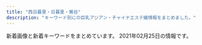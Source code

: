 ```yaml
---
title: "西日暮里・日暮里・鶯谷"
description: "キーワード別にの巨乳アジアン・チャイナエステ嬢情報をまとめました。"
---
```


新着画像と新着キーワードをまとめています。
2021年02月25日の情報です。

<DmmAffiliateIns />
<KeywordTable
  shops={
    [
    {
        "keywords": {},
        "name": "\u9e97\u4eba",
        "station": "JR\u65e5\u66ae\u91cc\u99c5\u6771\u53e3",
        "url": "http://reijin.xyz.mn/",
        "img_links": []
    },
    {
        "station": "JR\u65e5\u66ae\u91cc\u99c5\u6771\u53e3",
        "name": "\u30d1\u30b8\u30e3\u30de",
        "keywords": {
            "86": 9,
            "D": 9
        },
        "img_links": [
            "http://massage-aroma.pink/images/cg08.jpg",
            "http://massage-aroma.pink/images/nav-006.png",
            "http://massage-aroma.pink/images/nav-001.png",
            "http://massage-aroma.pink/images/nav-002.png",
            "http://massage-aroma.pink/images/cg06.jpg",
            "http://massage-aroma.pink/images/tel.png",
            "http://massage-aroma.pink/images/nav-005.png",
            "http://massage-aroma.pink/images/cg01.jpg",
            "http://massage-aroma.pink/images/cg05.jpg",
            "http://massage-aroma.pink/images/cg04.jpg",
            "http://massage-aroma.pink/images/cg061.jpg",
            "http://massage-aroma.pink/images/nav-003.png",
            "http://massage-aroma.pink/images/cg09.jpg",
            "http://massage-aroma.pink/images/cg03.jpg",
            "http://massage-aroma.pink/images/nav-004.png",
            "http://massage-aroma.pink/images/top001.png",
            "http://massage-aroma.pink/images/cg011.jpg",
            "http://massage-aroma.pink/images/cg07.jpg",
            "http://massage-aroma.pink/images/cg02.jpg",
            "http://massage-aroma.pink/images/no.png"
        ],
        "url": "http://massage-aroma.pink/"
    },
    {
        "station": "JR\u9daf\u8c37\u99c5\u5317\u53e3",
        "url": "http://www.ai-lian.work/",
        "name": "\u5fc3\u7f8e",
        "keywords": {},
        "img_links": [
            "http://www.ai-lian.work/images/sys1.jpg",
            "http://www.ai-lian.work/img/saya1.jpg",
            "http://www.ai-lian.work/images/int2.jpg",
            "http://www.ai-lian.work/images/mobile.jpg",
            "http://www.ai-lian.work/img/aya1.jpg",
            "http://www.ai-lian.work/img/yui1.jpg",
            "http://www.ai-lian.work/images/2.jpg",
            "http://www.ai-lian.work/images/news.jpg",
            "http://www.ai-lian.work/images/staff_t.jpg",
            "http://www.ai-lian.work/images/rec1.jpg",
            "http://www.ai-lian.work/images/int1.jpg",
            "http://www.ai-lian.work/images/1.jpg",
            "http://www.ai-lian.work/images/ta.jpg",
            "http://www.ai-lian.work/images/interior_t.jpg",
            "http://www.ai-lian.work/images/tel.jpg",
            "http://www.ai-lian.work/images/line.png",
            "http://www.ai-lian.work/images/3.jpg",
            "http://www.ai-lian.work/images/head.jpg"
        ]
    },
    {
        "keywords": {
            "87": 12,
            "86": 12,
            "D": 12,
            "E": 12,
            "83": 36,
            "C": 36
        },
        "station": "JR\u897f\u65e5\u66ae\u91cc\u99c5",
        "url": "http://flowerscent.este.work/",
        "img_links": [
            "http://flowerscent.este.work/2/uploadimg/1599833697.jpg",
            "http://flowerscent.este.work/head_2_4691_1553674270815382.png",
            "http://flowerscent.este.work/head_1_4691_1553674270167089.png",
            "http://flowerscent.este.work/2/uploadimg/1600260826.jpg",
            "http://flowerscent.este.work/head_3_4691_1556258938113847.png"
        ],
        "name": "\u3075\u308f\u3075\u308f"
    },
    {
        "name": "\u548c\u5408 \u308f\u3054\u3046",
        "keywords": {
            "86": 11,
            "E": 1,
            "D": 10
        },
        "img_links": [
            "http://esthe-aroma.red/images/cg05.jpg",
            "http://esthe-aroma.red/images/cg09.jpg",
            "http://esthe-aroma.red/images/top.png",
            "http://esthe-aroma.red/images/cg04.jpg",
            "http://esthe-aroma.red/images/r1.jpg",
            "http://esthe-aroma.red/images/cg00.jpg",
            "http://esthe-aroma.red/images/cg06.jpg",
            "http://esthe-aroma.red/images/imm.jpg",
            "http://esthe-aroma.red/images/cg10.jpg",
            "http://esthe-aroma.red/images/sruru.jpg",
            "http://esthe-aroma.red/images/staff_s.png",
            "http://esthe-aroma.red/images/r2.jpg",
            "http://esthe-aroma.red/link/menlog.jpg",
            "http://esthe-aroma.red/images/cg01.jpg",
            "http://esthe-aroma.red/images/cg03.jpg",
            "http://esthe-aroma.red/images/precau.png",
            "http://esthe-aroma.red/images/kan.jpg",
            "http://esthe-aroma.red/images/r4.jpg",
            "http://esthe-aroma.red/images/cg08.jpg",
            "http://esthe-aroma.red/images/news.png",
            "http://esthe-aroma.red/images/cg02.jpg",
            "http://esthe-aroma.red/images/rec.png",
            "http://esthe-aroma.red/images/cg07.jpg",
            "http://esthe-aroma.red/images/cg11.jpg",
            "http://esthe-aroma.red/images/r3.jpg",
            "http://esthe-aroma.red/images/evetop.png"
        ],
        "url": "http://esthe-aroma.red/",
        "station": "JR\u65e5\u66ae\u91cc\u99c5\u6771\u53e3"
    },
    {
        "url": "http://www.en-nippori.net/",
        "keywords": {
            "C": 6
        },
        "img_links": [
            "http://www.en-nippori.net/image/mainparts/images/navi01_07.jpg",
            "http://www.en-nippori.net/image/mainparts/main.jpg",
            "http://www.en-nippori.net/image/therapist/02.jpg",
            "http://www.en-nippori.net/image/mainparts/images/navi01_03.jpg",
            "http://www.en-nippori.net/image/therapist/06.jpg",
            "http://www.en-nippori.net/image/mainparts/images/navi01_02.jpg",
            "http://www.en-nippori.net/image/therapist/03.jpg",
            "http://www.en-nippori.net/image/index/top.jpg",
            "http://www.en-nippori.net/image/therapist/04.jpg",
            "http://www.en-nippori.net/image/therapist/01.jpg",
            "http://www.en-nippori.net/image/mainparts/images/navi01_05.jpg",
            "http://www.en-nippori.net/image/mainparts/images/navi01_04.jpg",
            "http://www.en-nippori.net/image/mainparts/images/navi01_06.jpg"
        ],
        "station": "JR\u65e5\u66ae\u91cc\u99c5\u6771\u53e3",
        "name": "\u7e01"
    },
    {
        "url": "http://es-minami.com/",
        "img_links": [
            "http://www.es-minami.com/gals/riri1.jpg",
            "http://es-minami.com/images/riri1.jpg",
            "http://www.es-minami.com/gals/mika1.jpg",
            "http://www.es-minami.com/gals/yuki1.jpg",
            "http://es-minami.com/img/riri1.jpg",
            "http://www.es-minami.com/gals/mika2.jpg",
            "http://www.es-minami.com/images/staff-bar.png",
            "http://www.es-minami.com/images/nana1.jpg",
            "http://www.es-minami.com/images/sayuri2.jpg",
            "http://www.es-minami.com/img/mika1.jpg",
            "http://www.es-minami.com/gals/sakura1.jpg",
            "http://es-minami.com/images/staff-bar.png",
            "http://www.es-minami.com/images/mika1.jpg",
            "http://es-minami.com/img/sayuri2.jpg",
            "http://es-minami.com/gals/sayuri1.jpg",
            "http://www.es-minami.com/images/mobole.png",
            "http://es-minami.com/gals/rika1.jpg",
            "http://es-minami.com/images/news.png",
            "http://es-minami.com/images/sayuri1.jpg",
            "http://es-minami.com/img/yuki1.jpg",
            "http://www.es-minami.com/images/riri1.jpg",
            "http://www.es-minami.com/images/yuki1.jpg",
            "http://www.es-minami.com/img/nana1.jpg",
            "http://www.es-minami.com/img/sayuri2.jpg",
            "http://es-minami.com/gals/nana1.jpg",
            "http://www.es-minami.com/images/rika1.jpg",
            "http://es-minami.com/img/mika1.jpg",
            "http://www.es-minami.com/gals/nana1.jpg",
            "http://www.es-minami.com/gals/sayuri1.jpg",
            "http://es-minami.com/images/nana1.jpg",
            "http://es-minami.com/images/sayuri2.jpg",
            "http://www.es-minami.com/images/news.png",
            "http://es-minami.com/gals/sakura1.jpg",
            "http://es-minami.com/images/pick_staff6.jpg",
            "http://es-minami.com/img/sayuri1.jpg",
            "http://es-minami.com/gals/mika1.jpg",
            "http://www.es-minami.com/img/riri1.jpg",
            "http://es-minami.com/images/mika1.jpg",
            "http://www.es-minami.com/img/yuki1.jpg",
            "http://es-minami.com/gals/mika2.jpg",
            "http://es-minami.com/images/mika2.jpg",
            "http://www.es-minami.com/gals/rika1.jpg",
            "http://es-minami.com/gals/sayuri2.jpg",
            "http://es-minami.com/images/yuki1.jpg",
            "http://www.es-minami.com/img/sayuri1.jpg",
            "http://es-minami.com/img/mika2.jpg",
            "http://www.es-minami.com/images/sayuri1.jpg",
            "http://es-minami.com/images/rika1.jpg",
            "http://www.es-minami.com/img/mika2.jpg",
            "http://www.es-minami.com/images/pick_staff6.jpg",
            "http://www.es-minami.com/gals/sayuri2.jpg",
            "http://es-minami.com/gals/riri1.jpg",
            "http://es-minami.com/images/mobole.png",
            "http://es-minami.com/img/nana1.jpg",
            "http://www.es-minami.com/images/mika2.jpg",
            "http://es-minami.com/gals/yuki1.jpg"
        ],
        "keywords": {},
        "name": "\u307f\u306a\u307f",
        "station": "JR\u65e5\u66ae\u91cc\u99c5\u6771\u53e3"
    },
    {
        "keywords": {
            "C": 19,
            "F": 4,
            "E": 7,
            "D": 45,
            "85": 15,
            "94": 3,
            "86": 18
        },
        "url": "http://www.mac-riraku106.xyz/",
        "img_links": [
            "http://www.mac-riraku106.xyz/uploads/190723/10-1.jpg",
            "http://www.mac-riraku106.xyz/uploads/200501/1-200501125159161.jpg",
            "http://www.mac-riraku106.xyz/uploads/190906/1-1ZZ6125225A4.jpg",
            "http://www.mac-riraku106.xyz/uploads/190723/25-1.jpg",
            "http://www.mac-riraku106.xyz/uploads/200608/1-20060Q02506204.jpg",
            "http://www.mac-riraku106.xyz/uploads/190723/1-2.jpg",
            "http://www.mac-riraku106.xyz/uploads/190723/33-1.jpg",
            "http://www.mac-riraku106.xyz/uploads/191209/1-1912091229204E.jpg",
            "http://www.mac-riraku106.xyz/uploads/200310/1-200310130925920.jpg",
            "http://www.mac-riraku106.xyz/uploads/200801/1-200P1110A4M2.jpg",
            "http://www.mac-riraku106.xyz/uploads/190723/23-2.jpg",
            "http://www.mac-riraku106.xyz/uploads/190926/1-1Z926131R6102.jpg",
            "http://www.mac-riraku106.xyz/uploads/190723/23-1.jpg",
            "http://www.mac-riraku106.xyz/uploads/200501/1-200501125150516.jpg",
            "http://www.mac-riraku106.xyz/static/picture/top-img09.png",
            "http://www.mac-riraku106.xyz/uploads/200317/1-20031G44220J0.jpg",
            "http://www.mac-riraku106.xyz/uploads/200501/1-200501145002a7.jpg",
            "http://www.mac-riraku106.xyz/uploads/191106/1-191106092J62Y.jpg",
            "http://www.mac-riraku106.xyz/uploads/190723/21-1.jpg",
            "http://www.mac-riraku106.xyz/uploads/190906/1-1ZZ612503C39.jpg",
            "http://www.mac-riraku106.xyz/static/picture/michi01.png",
            "http://www.mac-riraku106.xyz/uploads/191106/1-191106092S0357.jpg",
            "http://www.mac-riraku106.xyz/uploads/190723/30-1.jpg",
            "http://www.mac-riraku106.xyz/uploads/191106/1-191106092T0531.jpg",
            "http://www.mac-riraku106.xyz/uploads/190926/1-1Z926131T2408.jpg",
            "http://www.mac-riraku106.xyz/uploads/190723/10-2.jpg",
            "http://www.mac-riraku106.xyz/uploads/190723/23-3.jpg",
            "http://www.mac-riraku106.xyz/uploads/200310/1-20031013091I08.jpg",
            "http://www.mac-riraku106.xyz/uploads/200818/1-200QQ5535E92.jpg",
            "http://www.mac-riraku106.xyz/static/picture/top-img01.png",
            "http://www.mac-riraku106.xyz/static/picture/tel.png",
            "http://www.mac-riraku106.xyz/uploads/200501/1-200501144951148.jpg",
            "http://www.mac-riraku106.xyz/uploads/191008/1-19100Q5451M20.jpg",
            "http://www.mac-riraku106.xyz/uploads/200801/1-200P1110412514.jpg",
            "http://www.mac-riraku106.xyz/uploads/200325/1-2003251H312V4.jpg",
            "http://www.mac-riraku106.xyz/uploads/200501/1-200501145011C2.jpg",
            "http://www.mac-riraku106.xyz/static/picture/top-img03.png",
            "http://www.mac-riraku106.xyz/uploads/190723/1-1.jpg",
            "http://www.mac-riraku106.xyz/static/picture/top-img02.png",
            "http://www.mac-riraku106.xyz/uploads/200310/1-200310130Z0421.jpg",
            "http://www.mac-riraku106.xyz/uploads/200801/1-200P1110631926.jpg",
            "http://www.mac-riraku106.xyz/static/picture/michi02.png",
            "http://www.mac-riraku106.xyz/uploads/190826/1-1ZR6144611E0.jpg",
            "http://www.mac-riraku106.xyz/static/picture/2.jpg",
            "http://www.mac-riraku106.xyz/uploads/200608/1-20060Q0251EY.jpg",
            "http://www.mac-riraku106.xyz/uploads/190723/34-1.jpg",
            "http://www.mac-riraku106.xyz/uploads/191219/1-191219124141563.jpg",
            "http://www.mac-riraku106.xyz/uploads/191008/1-19100Q5453V63.jpg",
            "http://www.mac-riraku106.xyz/uploads/200501/1-200501125251121.jpg",
            "http://www.mac-riraku106.xyz/uploads/191219/1-19121912423J29.jpg",
            "http://www.mac-riraku106.xyz/uploads/191209/1-191209122ZY50.jpg",
            "http://www.mac-riraku106.xyz/uploads/191128/1-19112Q31009521.jpg",
            "http://www.mac-riraku106.xyz/uploads/191128/1-19112Q3111UF.jpg",
            "http://www.mac-riraku106.xyz/uploads/200818/1-200QQ554231G.jpg",
            "http://www.mac-riraku106.xyz/uploads/200501/1-200501125300127.jpg",
            "http://www.mac-riraku106.xyz/static/picture/1.jpg",
            "http://www.mac-riraku106.xyz/uploads/200818/1-200QQ55415J4.jpg",
            "http://www.mac-riraku106.xyz/static/picture/call.png",
            "http://www.mac-riraku106.xyz/uploads/200325/1-2003251H340B9.jpg",
            "http://www.mac-riraku106.xyz/uploads/191128/1-19112Q3102OP.jpg",
            "http://www.mac-riraku106.xyz/uploads/200317/1-20031G44235R7.jpg",
            "http://www.mac-riraku106.xyz/uploads/190826/1-1ZR614462Qa.jpg",
            "http://www.mac-riraku106.xyz/uploads/191209/1-191209123459153.jpg",
            "http://www.mac-riraku106.xyz/uploads/200317/1-20031G4420c38.jpg"
        ],
        "name": "\u306f\u305f\u3061",
        "station": "JR\u65e5\u66ae\u91cc\u99c5\u5357\u53e3"
    },
    {
        "keywords": {
            "C": 21
        },
        "station": "JR\u9daf\u8c37\u99c5\u5317\u53e3",
        "name": "\u5065\u7f8e\u5802",
        "img_links": [
            "http://es-rlx.com/staff/rumi/01.jpg",
            "http://es-rlx.com/img/access/road04.jpg",
            "http://es-rlx.com/staff/minami/01.jpg",
            "http://es-rlx.com/staff/anna/01mb.jpg",
            "http://es-rlx.com/pic/top3.jpg",
            "http://es-rlx.com/img/ttl_rec.png",
            "http://es-rlx.com/img/access/road03.jpg",
            "http://es-rlx.com/img/access/roaddm.png",
            "http://es-rlx.com/staff/mai/01.jpg",
            "http://es-rlx.com/staff/sakura/01mb.jpg",
            "http://es-rlx.com/pic/head.png",
            "http://es-rlx.com/img/access/kanban.png",
            "http://es-rlx.com/i/files/homeimg.jpg",
            "http://es-rlx.com/img/youtube.jpg",
            "http://es-rlx.com/img/access/road01.jpg",
            "http://es-rlx.com/img/ft_tel.png",
            "http://es-rlx.com/staff/mai/01mb.jpg",
            "http://es-rlx.com/img/ttl_tnew.png",
            "http://es-rlx.com/staff/yuki/01.jpg",
            "http://es-rlx.com/pic/top2.jpg",
            "http://es-rlx.com/staff/minami/01mb.jpg",
            "http://es-rlx.com/staff/rumi/01mb.jpg",
            "http://es-rlx.com/staff/sakura/01.jpg",
            "http://es-rlx.com/staff/anna/01.jpg",
            "http://es-rlx.com/img/access/road02.jpg",
            "http://es-rlx.com/staff/yuki/01mb.jpg",
            "http://es-rlx.com/img/ttl_staff.png",
            "http://es-rlx.com/pic/top1.jpg",
            "http://es-rlx.com/img/ttl_mobile.png"
        ],
        "url": "http://es-rlx.com/"
    },
    {
        "name": "\u3082\u307f\u306e\u6728",
        "station": "\u753a\u5c4b\u99c51\u756a\u51fa\u53e3",
        "keywords": {
            "\u4e73": 2,
            "86": 4,
            "C": 14,
            "D": 20,
            "87": 8,
            "85": 12,
            "E": 4
        },
        "url": "https://mominoki.tyo.ac/",
        "img_links": [
            "https://mominoki.tyo.ac/images/room4.jpg",
            "https://mominoki.tyo.ac/photos/sites/41/2020/11/2020111401222038.jpg",
            "https://mominoki.tyo.ac/images/themes/pink/no1.png",
            "https://mominoki.tyo.ac/images/themes/pink/s_newface.png",
            "https://mominoki.tyo.ac/images/themes/pink/s_news.png",
            "https://mominoki.tyo.ac/photos/sites/41/2020/09/2020092801595154.jpg",
            "https://mominoki.tyo.ac/images/room1.jpg",
            "https://mominoki.tyo.ac/images/themes/pink/mobile.jpg",
            "https://mominoki.tyo.ac/photos/sites/41/2020/09/2020092804344656.jpg",
            "https://mominoki.tyo.ac/images/themes/pink/r3.jpg",
            "https://mominoki.tyo.ac/images/themes/pink/s_staff.png",
            "https://mominoki.tyo.ac/images/themes/pink/s_pickup.png",
            "https://mominoki.tyo.ac/images/themes/pink/no2.png",
            "https://mominoki.tyo.ac/photos/sites/41/2020/09/2020092804344750.jpg",
            "https://mominoki.tyo.ac/photos/sites/41/2020/09/2020092810535583.jpg",
            "https://mominoki.tyo.ac/images/themes/pink/line.png",
            "https://mominoki.tyo.ac/images/themes/pink/s_link.png",
            "https://mominoki.tyo.ac/images/room3.jpg",
            "https://mominoki.tyo.ac/photos/sites/41/2020/09/2020092804344859.jpg",
            "https://mominoki.tyo.ac/images/room2.jpg",
            "https://mominoki.tyo.ac/images/themes/pink/s_ranking.png"
        ]
    },
    {
        "url": "http://chou.ies.bz/",
        "keywords": {
            "E": 1,
            "C": 1,
            "86": 7,
            "87": 1,
            "85": 1,
            "D": 9,
            "84": 2
        },
        "station": "JR\u897f\u65e5\u66ae\u91cc\u99c5",
        "name": "\u706f\u308a\u5c4b",
        "img_links": [
            "http://chou.ies.bz/photos/sites/85/2020/12/2020120204265615.jpg",
            "http://chou.ies.bz/images/n1.jpg",
            "http://chou.ies.bz/photos/sites/85/2019/07/2019070106320474.jpg",
            "http://chou.ies.bz/photos/sites/85/2019/07/2019070509385227.jpg",
            "http://chou.ies.bz/photos/sites/85/2019/07/2019070106333414.jpg",
            "http://chou.ies.bz/photos/sites/85/2020/12/2020121802483415.jpg",
            "http://chou.ies.bz/photos/sites/85/2019/06/2019062803491517.jpg",
            "http://chou.ies.bz/images/s_news.png",
            "http://chou.ies.bz/photos/sites/85/2020/10/2020100610370157.jpg",
            "http://chou.ies.bz/images/s_staff.jpg",
            "http://chou.ies.bz/images/s_link.png",
            "http://chou.ies.bz/images/s_pick.png",
            "http://chou.ies.bz/photos/sites/85/2019/07/2019070106330942.jpg",
            "http://chou.ies.bz/images/s1.png",
            "http://chou.ies.bz/photos/sites/85/2020/12/2020120204150858.jpg",
            "http://chou.ies.bz/photos/sites/85/2019/12/2019120602315853.jpg",
            "http://chou.ies.bz/images/mobile.png",
            "http://chou.ies.bz/images/s3.png",
            "http://chou.ies.bz/images/top.png",
            "http://chou.ies.bz/photos/sites/85/2020/10/2020100610383828.jpg",
            "http://chou.ies.bz/images/n3.png",
            "http://chou.ies.bz/photos/sites/85/2019/07/2019070106340260.jpg"
        ]
    },
    {
        "station": "JR\u9daf\u8c37\u99c5\u5317\u53e3",
        "name": "\u685c\u306e\u5bb6",
        "img_links": [
            "http://www.es-ms.work/img/rina1.jpg",
            "http://www.es-ms.work/images/ac1.jpg",
            "http://www.es-ms.work/images/head.jpg",
            "http://www.es-ms.work/img/sayuri1.jpg",
            "http://www.es-ms.work/images/staff_t.jpg",
            "http://www.es-ms.work/images/sys.jpg",
            "http://www.es-ms.work/images/int2.jpg",
            "http://www.es-ms.work/images/1.jpg",
            "http://www.es-ms.work/images/int1.jpg",
            "http://www.es-ms.work/images/rec2.jpg",
            "http://www.es-ms.work/images/news.jpg",
            "http://www.es-ms.work/images/interior_t.jpg",
            "http://www.es-ms.work/staff/kaya.jpg",
            "http://www.es-ms.work/images/tg.jpg",
            "http://www.es-ms.work/images/rec1.jpg",
            "http://www.es-ms.work/images/s1.png",
            "http://www.es-ms.work/images/2.jpg",
            "http://www.es-ms.work/img/kaya1.jpg",
            "http://www.es-ms.work/staff/sayuri.jpg",
            "http://www.es-ms.work/images/3.jpg",
            "http://www.es-ms.work/staff/rina.jpg"
        ],
        "url": "http://www.es-ms.work/",
        "keywords": {}
    },
    {
        "station": "JR\u9daf\u8c37\u99c5\u5317\u53e3",
        "name": "\u30e9\u30d4\u30b9",
        "img_links": [
            "http://lapis.tyo.cm/photos/sites/75/2021/01/2021010407562697.jpg",
            "http://lapis.tyo.cm/images/pick_bj3.jpg",
            "http://lapis.tyo.cm/images/s_link.jpg",
            "http://lapis.tyo.cm/images/s_face.jpg",
            "http://lapis.tyo.cm/photos/sites/75/2021/01/2021010407562324.jpg",
            "http://lapis.tyo.cm/images/nbj1.jpg",
            "http://lapis.tyo.cm/images/mobile.jpg",
            "http://lapis.tyo.cm/images/s_staff.jpg",
            "http://lapis.tyo.cm/images/top.png",
            "http://lapis.tyo.cm/images/new.jpg",
            "http://lapis.tyo.cm/images/pick_bj1.jpg",
            "http://lapis.tyo.cm/photos/sites/75/2021/01/2021010407562290.jpg",
            "http://lapis.tyo.cm/images/s_pick.jpg",
            "http://lapis.tyo.cm/images/nbj3.jpg",
            "http://lapis.tyo.cm/photos/sites/75/2021/01/2021010407562482.jpg",
            "http://lapis.tyo.cm/images/s_blog.jpg"
        ],
        "url": "http://lapis.tyo.cm/",
        "keywords": {
            "D": 16,
            "83": 4,
            "87": 4,
            "86": 8
        }
    },
    {
        "station": "JR\u65e5\u66ae\u91cc\u99c5\u5357\u53e3",
        "url": "http://momo.tyo.cm/",
        "img_links": [
            "http://momo.tyo.cm/photos/sites/53/2021/02/2021021607405578.jpg",
            "http://momo.tyo.cm/images/tit04.png",
            "http://momo.tyo.cm/images/border02.png",
            "http://momo.tyo.cm/images/border01.png",
            "http://momo.tyo.cm/images/tit_com02.png",
            "http://momo.tyo.cm/images/tit05.png",
            "http://momo.tyo.cm/images/tit_com01.png",
            "http://momo.tyo.cm/images/tit_link01.png",
            "http://momo.tyo.cm/images/nav_link04.png",
            "http://momo.tyo.cm/images/nav_link03.png",
            "http://momo.tyo.cm/images/tit01.png",
            "http://momo.tyo.cm/images/top_slider02.jpg",
            "http://momo.tyo.cm/photos/sites/53/2021/02/2021021607405730.jpg",
            "http://momo.tyo.cm/images/tit_com05.png",
            "http://momo.tyo.cm/images/tit_com03.png",
            "http://momo.tyo.cm/images/news.png",
            "http://momo.tyo.cm/images/nav_link01.png",
            "http://momo.tyo.cm/images/tit_com.png",
            "http://momo.tyo.cm/images/top_slider01.jpg",
            "http://momo.tyo.cm/photos/sites/53/2021/02/2021021607405658.jpg",
            "http://momo.tyo.cm/photos/sites/53/2021/02/2021021607405882.jpg",
            "http://momo.tyo.cm/images/tit_com04.png",
            "http://momo.tyo.cm/images/tit_staff.png",
            "http://momo.tyo.cm/images/nav_link05.png",
            "http://momo.tyo.cm/images/tit02.png",
            "http://momo.tyo.cm/images/tit03.png",
            "http://momo.tyo.cm/images/nav_link02.png",
            "http://momo.tyo.cm/images/pagetop.png",
            "http://momo.tyo.cm/images/nav_link06.png",
            "http://momo.tyo.cm/images/bg_pick.png"
        ],
        "keywords": {
            "D": 20,
            "85": 5,
            "86": 15
        },
        "name": "\u6843"
    },
    {
        "station": "\u65e5\u66ae\u91cc\u99c5\u6771\u53e3",
        "keywords": {},
        "img_links": [
            "http://www.relax-mirai.info/images/risa1.jpg",
            "http://www.relax-mirai.info/images/sayuri1.jpg",
            "http://www.relax-mirai.info/images/momo1.jpg",
            "http://www.relax-mirai.info/gals/risa1.jpg",
            "http://www.relax-mirai.info/i/images/sayuri1.jpg",
            "http://www.relax-mirai.info/images/m04.jpg",
            "http://www.relax-mirai.info/images/qr.jpg",
            "http://www.relax-mirai.info/images/m02.jpg",
            "http://www.relax-mirai.info/i/images/momo1.jpg",
            "http://www.relax-mirai.info/images/info02.jpg",
            "http://www.relax-mirai.info/images/m03.jpg",
            "http://www.relax-mirai.info/gals/aki1.jpg",
            "http://www.relax-mirai.info/images/info01.jpg",
            "http://www.relax-mirai.info/i/120/sayuri1.jpg",
            "http://www.relax-mirai.info/gals/kaka1.jpg",
            "http://www.relax-mirai.info/gals/emi1.jpg"
        ],
        "name": "\u672a\u6765",
        "url": "http://www.relax-mirai.info/"
    },
    {
        "station": "JR\u897f\u65e5\u66ae\u91cc\u99c5",
        "img_links": [
            "http://onkyoukou.tyo.cm/images/n1.jpg",
            "http://onkyoukou.tyo.cm/images/s_link.jpg",
            "http://onkyoukou.tyo.cm/images/s_staff1.jpg",
            "http://onkyoukou.tyo.cm/images/nbj3.jpg",
            "http://onkyoukou.tyo.cm/images/s_pick.jpg",
            "http://onkyoukou.tyo.cm/images/mobile.jpg",
            "http://onkyoukou.tyo.cm/images/s_face.jpg",
            "http://onkyoukou.tyo.cm/images/acc2.jpg",
            "http://onkyoukou.tyo.cm/images/s_news.jpg",
            "http://onkyoukou.tyo.cm/photos/sites/88/2017/03/staff2.jpg",
            "http://onkyoukou.tyo.cm/images/n3.jpg",
            "http://onkyoukou.tyo.cm/images/face_bj.jpg",
            "http://onkyoukou.tyo.cm/images/acc1.jpg",
            "http://onkyoukou.tyo.cm/photos/sites/88/2020/03/2020030111163079.jpg",
            "http://onkyoukou.tyo.cm/images/top.png",
            "http://onkyoukou.tyo.cm/images/nbj1.jpg",
            "http://onkyoukou.tyo.cm/images/face_bj3.jpg",
            "http://onkyoukou.tyo.cm/images/acc3.jpg",
            "http://onkyoukou.tyo.cm/photos/sites/88/2017/03/staff4.jpg",
            "http://onkyoukou.tyo.cm/images/s_staff.jpg",
            "http://onkyoukou.tyo.cm/photos/sites/88/2017/03/staff1.jpg",
            "http://onkyoukou.tyo.cm/images/s_mobile.jpg",
            "http://onkyoukou.tyo.cm/images/line.jpg"
        ],
        "name": "\u6e29\u99a8\u6e2f-\u304a\u3093\u304d\u3087\u3046\u3053\u3046-",
        "url": "http://onkyoukou.tyo.cm/",
        "keywords": {
            "C": 13,
            "87": 3,
            "88": 6,
            "86": 3
        }
    },
    {
        "img_links": [
            "https://www.sofia-est.com/img/material/page5_subt1.png",
            "https://www.sofia-est.com/img/material/noimg_b.jpg",
            "https://www.sofia-est.com/img/material/sd_rt_btn.png",
            "https://www.sofia-est.com/img/material/gm6_rollout.png",
            "https://www.sofia-est.com/img/material/doublecourse_rev1.png",
            "https://www.sofia-est.com/img/girl/thumb/s97_2.jpg",
            "https://www.sofia-est.com/img/material/course_tanta1.png",
            "https://www.sofia-est.com/img/girl/thumb/s85_3.jpg",
            "https://www.sofia-est.com/img/material/gm4_rollout.png",
            "https://www.sofia-est.com/img/girl/thumb/s97_1.jpg",
            "https://www.sofia-est.com/img/material/movie20141210.jpg",
            "https://www.sofia-est.com/img/girl/thumb/s99_2.jpg",
            "https://www.sofia-est.com/img/girl/thumb/s84_1.jpg",
            "https://www.sofia-est.com/img/girl/thumb/s57_1.jpg",
            "https://www.sofia-est.com/img/girl/main/s85_1.jpg",
            "https://www.sofia-est.com/img/girl/thumb/s55_1.jpg",
            "https://www.sofia-est.com/img/material/photo2.jpg",
            "https://www.sofia-est.com/img/material/photo1.jpg",
            "https://www.sofia-est.com/img/banner/koko_120x60.png",
            "https://www.sofia-est.com/img/material/gm1_rollout.png",
            "https://www.sofia-est.com/img/material/top_camp.png",
            "https://www.sofia-est.com/img/material/page6_subt3.png",
            "https://www.sofia-est.com/img/girl/main/s89_1.jpg",
            "https://www.sofia-est.com/img/top/topslide20141210.jpg",
            "https://www.sofia-est.com/img/girl/list/s84_list.jpg",
            "https://www.sofia-est.com/img/girl/thumb/s55_2.jpg",
            "https://www.sofia-est.com/img/material/mob_m5.jpg",
            "https://www.sofia-est.com/img/girl/list/s57_list.jpg",
            "https://www.sofia-est.com/img/material/top_infomation.png",
            "https://www.sofia-est.com/img/girl/thumb/s111_1.jpg",
            "https://www.sofia-est.com/img/material/top_kodawariimg1.jpg",
            "https://www.sofia-est.com/img/material/page6_subt2.png",
            "https://www.sofia-est.com/img/material/mob_t1.jpg",
            "https://www.sofia-est.com/img/girl/thumb/s85_2.jpg",
            "https://www.sofia-est.com/img/girl/thumb/s85_1.jpg",
            "https://www.sofia-est.com/img/material/mob_m1_rev1.jpg",
            "https://www.sofia-est.com/img/material/pagetop_rollout.png",
            "https://www.sofia-est.com/img/material/hosi5.png",
            "https://www.sofia-est.com/img/material/top_news.png",
            "https://www.sofia-est.com/img/material/page3_1_subt1.png",
            "https://www.sofia-est.com/img/material/gm5_rollout.png",
            "https://www.sofia-est.com/img/girl/thumb/s92_2.jpg",
            "https://www.sofia-est.com/img/material/mob_t5.jpg",
            "https://www.sofia-est.com/img/material/courseoption_rev1.png",
            "https://www.sofia-est.com/img/girl/list/s100_list.jpg",
            "https://www.sofia-est.com/img/girl/list/s89_list.jpg",
            "https://www.sofia-est.com/img/material/movie_right_yaji.png",
            "https://www.sofia-est.com/img/material/iph.png",
            "https://www.sofia-est.com/img/girl/thumb/s56_1.jpg",
            "https://www.sofia-est.com/img/material/yakusoku.png",
            "https://www.sofia-est.com/img/material/course_tanta2.png",
            "https://www.sofia-est.com/img/girl/main/s84_1.jpg",
            "https://www.sofia-est.com/img/material/noimg_m.jpg",
            "https://www.sofia-est.com/img/girl/pickup/pickup20190509222453.jpg",
            "https://www.sofia-est.com/img/girl/thumb/s81_4.jpg",
            "https://www.sofia-est.com/img/girl/main/s111_1.jpg",
            "https://www.sofia-est.com/img/material/gm2_rollout.png",
            "https://www.sofia-est.com/img/material/page3_subt1.png",
            "https://www.sofia-est.com/img/material/page2_subt1.png",
            "https://www.sofia-est.com/img/material/photo5.jpg",
            "https://www.sofia-est.com/img/material/photo6.jpg",
            "https://www.sofia-est.com/img/girl/pickup/pickup20191220093702.jpg",
            "https://www.sofia-est.com/img/girl/thumb/s81_2.jpg",
            "https://www.sofia-est.com/img/girl/main/s92_1.jpg",
            "https://www.sofia-est.com/img/what/coupon202009.png",
            "https://www.sofia-est.com/img/girl/list/s56_list.jpg",
            "https://www.sofia-est.com/img/material/page3_1_subt2.png",
            "https://www.sofia-est.com/img/material/page4_subt1.png",
            "https://www.sofia-est.com/img/girl/main/s55_1.jpg",
            "https://www.sofia-est.com/img/girl/thumb/s81_5.jpg",
            "https://www.sofia-est.com/img/material/top_twitter.png",
            "https://www.sofia-est.com/img/girl/main/s99_1.jpg",
            "https://www.sofia-est.com/img/material/mob_t3.jpg",
            "https://www.sofia-est.com/img/top/topslide20141211.jpg",
            "https://www.sofia-est.com/img/girl/list/s92_list.jpg",
            "https://www.sofia-est.com/img/material/page5_subt2.png",
            "https://www.sofia-est.com/img/material/movie_left_yaji.png",
            "https://www.sofia-est.com/img/material/mob_youtube.png",
            "https://www.sofia-est.com/img/material/top_movie.png",
            "https://www.sofia-est.com/img/girl/thumb/s81_3.jpg",
            "https://www.sofia-est.com/img/material/mob_t2.jpg",
            "https://www.sofia-est.com/img/material/page4_subt2.png",
            "https://www.sofia-est.com/img/material/page6_subt1.png",
            "https://www.sofia-est.com/img/girl/thumb/s94_2.jpg",
            "https://www.sofia-est.com/img/girl/main/s81_1.jpg",
            "https://www.sofia-est.com/img/girl/pickup/pickup20191220093623.jpg",
            "https://www.sofia-est.com/img/material/photo7.jpg",
            "https://www.sofia-est.com/img/girl/list/s99_list.jpg",
            "https://www.sofia-est.com/img/material/page8_subt2.png",
            "https://www.sofia-est.com/img/material/noimg_thumb.jpg",
            "https://www.sofia-est.com/img/material/mob_m2_rev1.jpg",
            "https://www.sofia-est.com/img/girl/thumb/s84_2.jpg",
            "https://www.sofia-est.com/img/material/mob_m3_rev1.jpg",
            "https://www.sofia-est.com/img/girl/thumb/s99_1.jpg",
            "https://www.sofia-est.com/img/material/photobig.jpg",
            "https://www.sofia-est.com/img/material/page8_subt1.png",
            "https://www.sofia-est.com/img/material/photo3.jpg",
            "https://www.sofia-est.com/img/girl/thumb/s92_1.jpg",
            "https://www.sofia-est.com/img/girl/thumb/s55_3.jpg",
            "https://www.sofia-est.com/img/material/top_kodawari.png",
            "https://www.sofia-est.com/img/material/top_about.png",
            "https://www.sofia-est.com/img/material/top_pickup.png",
            "https://www.sofia-est.com/img/material/phototxt.jpg",
            "https://www.sofia-est.com/img/material/mob_m4.jpg",
            "https://www.sofia-est.com/img/material/mob_t4.jpg",
            "https://www.sofia-est.com/img/material/gm3_rollout.png",
            "https://www.sofia-est.com/img/girl/main/s94_1.jpg",
            "https://www.sofia-est.com/img/girl/list/s111_list.jpg",
            "https://www.sofia-est.com/img/girl/list/s97_list.jpg",
            "https://www.sofia-est.com/img/material/photo8.jpg",
            "https://www.sofia-est.com/img/girl/list/s81_list.jpg",
            "https://www.sofia-est.com/img/girl/list/s55_list.jpg",
            "https://www.sofia-est.com/img/girl/main/s97_1.jpg",
            "https://www.sofia-est.com/img/material/page7_subt1.png",
            "https://www.sofia-est.com/img/top/topslide20150918.jpg",
            "https://www.sofia-est.com/img/girl/mobilepickup/mobilepickup20200302124127.jpg",
            "https://www.sofia-est.com/img/girl/pickup/pickup20200111122329.jpg",
            "https://www.sofia-est.com/img/girl/thumb/s89_2.jpg",
            "https://www.sofia-est.com/img/girl/thumb/s94_1.jpg",
            "https://www.sofia-est.com/img/girl/thumb/s89_1.jpg",
            "https://www.sofia-est.com/img/girl/thumb/s81_1.jpg",
            "https://www.sofia-est.com/img/material/photo4.jpg",
            "https://www.sofia-est.com/img/material/mobileqr.png",
            "https://www.sofia-est.com/img/girl/list/s85_list.jpg",
            "https://www.sofia-est.com/img/girl/thumb/s100_1.jpg",
            "https://www.sofia-est.com/img/material/top_newface.png",
            "https://www.sofia-est.com/img/material/coursepoint_rev2.png",
            "https://www.sofia-est.com/img/material/movieicon.png",
            "https://www.sofia-est.com/img/girl/list/s94_list.jpg"
        ],
        "url": "https://www.sofia-est.com/",
        "station": "JR\u65e5\u66ae\u91cc\u99c5\u5357\u53e3",
        "name": "\u30bd\u30d5\u30a3\u30a2",
        "keywords": {
            "\u30c0\u30a4\u30ca\u30de\u30a4\u30c8": 1,
            "G": 2,
            "\u30bb\u30af\u30b7\u30fc": 29
        }
    },
    {
        "url": "http://www.hohoemi.es-relax.info/",
        "station": "JR\u897f\u65e5\u66ae\u91cc\u99c5",
        "name": "\u307b\u307b\u3048\u307f",
        "keywords": {},
        "img_links": [
            "http://www.hohoemi.es-relax.info/images/r04.jpg",
            "http://www.hohoemi.es-relax.info/i/room/r03.jpg",
            "http://www.hohoemi.es-relax.info/images/img03.jpg",
            "http://www.hohoemi.es-relax.info/gals/egao1.jpg",
            "http://www.hohoemi.es-relax.info/i/room/r04.jpg",
            "http://www.hohoemi.es-relax.info/images/img04.jpg",
            "http://www.hohoemi.es-relax.info/images/r03.jpg",
            "http://www.hohoemi.es-relax.info/gals/nanami1.jpg",
            "http://www.hohoemi.es-relax.info/images/nanami1.jpg",
            "http://www.hohoemi.es-relax.info/gals/yuri1.jpg",
            "http://www.hohoemi.es-relax.info/images/r02.jpg",
            "http://www.hohoemi.es-relax.info/gals/monika1.jpg",
            "http://www.hohoemi.es-relax.info/gals/mirai1.jpg",
            "http://www.hohoemi.es-relax.info/gals/karin1.jpg",
            "http://www.hohoemi.es-relax.info/images/newsbar.jpg",
            "http://www.hohoemi.es-relax.info/images/img02.jpg",
            "http://www.hohoemi.es-relax.info/i/room/r02.jpg",
            "http://www.hohoemi.es-relax.info/gals/nana1.jpg",
            "http://www.hohoemi.es-relax.info/gals/yuyu1.jpg",
            "http://www.hohoemi.es-relax.info/images/r01.jpg",
            "http://www.hohoemi.es-relax.info/images/r05.jpg",
            "http://www.hohoemi.es-relax.info/i/room/r01.jpg",
            "http://www.hohoemi.es-relax.info/gals/rika1.jpg",
            "http://www.hohoemi.es-relax.info/images/162-1.jpg"
        ]
    }
]
}
/>
<DmmAffiliateScript />

